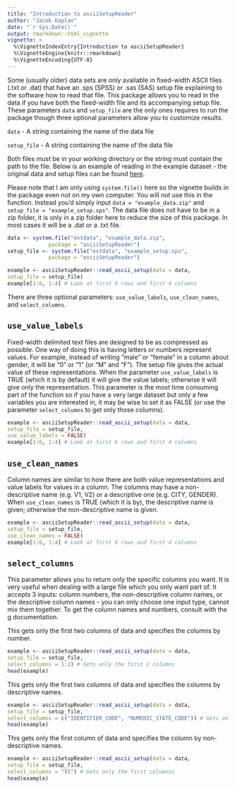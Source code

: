 ```yaml
---
title: "Introduction to asciiSetupReader"
author: "Jacob Kaplan"
date: "`r Sys.Date()`"
output: rmarkdown::html_vignette
vignette: >
  %\VignetteIndexEntry{Introduction to asciiSetupReader}
  %\VignetteEngine{knitr::rmarkdown}
  %\VignetteEncoding{UTF-8}
---
```


Some (usually older) data sets are only available in fixed-width ASCII files (.txt or .dat) that have an .sps (SPSS) or .sas (SAS) setup file explaining to the software how to read that file. This package allows you to read in the data if you have both the fixed-width file and its accompanying setup file. These parameters `data` and `setup_file` are the only ones requires to run the package though three optional parameters allow you to customize results.

`data` - A string containing the name of the data file

`setup_file` - A string containing the name of the data file

Both files must be in your working directory or the string must contain the path to the file. Below is an example of reading in the example dataset - the original data and setup files can be found [here](https://www.icpsr.umich.edu/icpsrweb/NACJD/studies/9327?q=&restrictionType%5B0%5D=Public+Use&classification%5B0%5D=NACJD.IX.*&dataFormat%5B0%5D=SPSS).

Please note that I am only using `system.file()` here so the vignette builds in the package even not on my own computer. You will not use this in the function. Instead you'd simply input `data = "example_data.zip"` and `setup_file = "example_setup.sps"`. The data file does not have to be in a zip folder, it is only in a zip folder here to reduce the size of this package. In most cases it will be a .dat or a .txt file.

```r
data <- system.file("extdata", "example_data.zip",
             package = "asciiSetupReader")
setup_file <- system.file("extdata", "example_setup.sps",
             package = "asciiSetupReader")

example <- asciiSetupReader::read_ascii_setup(data = data,
setup_file = setup_file)
example[1:6, 1:4] # Look at first 6 rows and first 4 columns
```
There are three optional parameters: `use_value_labels`, `use_clean_names`, and `select_columns`.

## `use_value_labels`
Fixed-width delimited text files are designed to be as compressed as possible. One way of doing this is having letters or numbers represent values. For example, instead of writing "male" or "female" in a column about gender, it will be "0" or "1" (or "M" and "F"). The setup file gives the actual value of these representations. When the parameter `use_value_labels` is TRUE (which it is by default) it will give the value labels; otherwise it will give only the representation. This parameter is the most time consuming part of the function so if you have a very large dataset but only a few variables you are interested in, it may be wise to set it as FALSE (or use the parameter `select_columns` to get only those columns).

```r
example <- asciiSetupReader::read_ascii_setup(data = data,
setup_file = setup_file,
use_value_labels = FALSE)
example[1:6, 1:4] # Look at first 6 rows and first 4 columns
```

## `use_clean_names`
Column names are similar to how there are both value representations and value labels for values in a column. The columns may have a non-descriptive name (e.g. V1, V2) or a descriptive one (e.g. CITY, GENDER). When `use_clean_names` is TRUE (which it is by), the descriptive name is given; otherwise the non-descriptive name is given.
```r
example <- asciiSetupReader::read_ascii_setup(data = data,
setup_file = setup_file,
use_clean_names = FALSE)
example[1:6, 1:4] # Look at first 6 rows and first 4 columns
```

## `select_columns`
This parameter allows you to return only the specific columns you want. It is very useful when dealing with a large file which you only want part of. It accepts 3 inputs: column numbers, the non-descriptive column names, or the descriptive column names - you can only choose one input type, cannot mix them together. To get the column names and numbers, consult with the g documentation. 

This gets only the first two columns of data and specifies the columns by number. 
```r
example <- asciiSetupReader::read_ascii_setup(data = data,
setup_file = setup_file, 
select_columns = 1:2) # Gets only the first 2 columns
head(example)
```

This gets only the first two columns of data and specifies the columns by descriptive names. 
```r
example <- asciiSetupReader::read_ascii_setup(data = data,
setup_file = setup_file, 
select_columns = c("IDENTIFIER_CODE", "NUMERIC_STATE_CODE")) # Gets only the first 2 columns
head(example)
```

 
This gets only the first column of data and specifies the column by non-descriptive names. 
```r
example <- asciiSetupReader::read_ascii_setup(data = data,
setup_file = setup_file, 
select_columns = "V1") # Gets only the first columnss
head(example)
```
